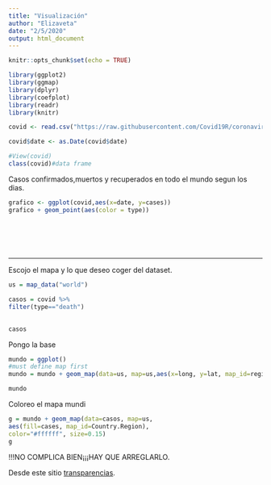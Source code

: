 ---
title: "Visualización"
author: "Elizaveta"
date: "2/5/2020"
output: html_document
---

```{r setup, include=FALSE}
knitr::opts_chunk$set(echo = TRUE)
```

```{r}
library(ggplot2)
library(ggmap)
library(dplyr)
library(coefplot)
library(readr)
library(knitr)

covid <- read.csv("https://raw.githubusercontent.com/Covid19R/coronavirus/master/csv/coronavirus.csv", stringsAsFactors = FALSE)

covid$date <- as.Date(covid$date)

#View(covid)
class(covid)#data frame

```


Casos confirmados,muertos y recuperados en todo el mundo segun los dias.
```{r,eval=TRUE}
grafico <- ggplot(covid,aes(x=date, y=cases))
grafico + geom_point(aes(color = type))

   
   
   
   
```



********************************

Escojo el mapa y lo que deseo coger del dataset.

```{r,eval=TRUE}
us = map_data("world")

casos = covid %>%
filter(type=="death")
  

casos

```

Pongo la base 
```{r,eval=TRUE}

mundo = ggplot()
#must define map first
mundo = mundo + geom_map(data=us, map=us,aes(x=long, y=lat, map_id=region),fill="#ffffff",color="#ffffff", size=0.15)

mundo
```
Coloreo el mapa mundi

```{r,eval=TRUE}

g = mundo + geom_map(data=casos, map=us,
aes(fill=cases, map_id=Country.Region),
color="#ffffff", size=0.15)
g
```
!!!NO COMPLICA BIEN¡¡¡HAY QUE ARREGLARLO.


Desde este sitio [transparencias](https://web.stanford.edu/~imalone/VAM/VAMSlides.pdf).

